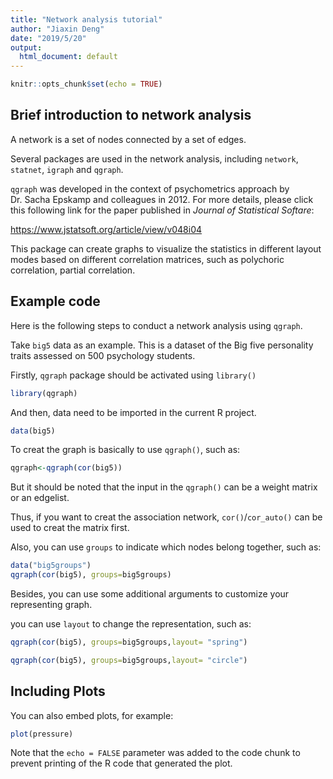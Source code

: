 ```yaml
---
title: "Network analysis tutorial"
author: "Jiaxin Deng"
date: "2019/5/20"
output:
  html_document: default
---
```


```r
knitr::opts_chunk$set(echo = TRUE)
```


## Brief introduction to network analysis

A network is a set of nodes connected by a set of edges.

Several packages are used in the network analysis, including `network`, `statnet`, `igraph` and `qgraph`.

`qgraph` was developed in the context of psychometrics approach by Dr. Sacha Epskamp and colleagues in 2012. For more details, please click this following link for the paper published in *Journal of Statistical Softare*:

<https://www.jstatsoft.org/article/view/v048i04>

This package can create graphs to visualize the statistics in different layout modes based on different correlation matrices, such as polychoric correlation, partial correlation.

## Example code

Here is the following steps to conduct a network analysis using `qgraph`.

Take `big5` data as an example. This is a dataset of the Big five personality traits assessed on 500 psychology students.

Firstly, `qgraph` package should be activated using `library()`

```r
library(qgraph)
```

And then, data need to be imported in the current R project.

```r
data(big5)
```


To creat the graph is basically to use `qgraph()`, such as:

```r
qgraph<-qgraph(cor(big5))
```


But it should be noted that the input in the `qgraph()` can be a weight matrix or an edgelist.

Thus, if you want to creat the association network, `cor()`/`cor_auto()` can be used to creat the matrix first.

Also, you can use `groups` to indicate which nodes belong together, such as:

```r
data("big5groups")
qgraph(cor(big5), groups=big5groups)
```

Besides, you can use some additional arguments to customize your representing graph.

you can use `layout` to change the representation, such as:

```r
qgraph(cor(big5), groups=big5groups,layout= "spring")
```

```r
qgraph(cor(big5), groups=big5groups,layout= "circle")
```





## Including Plots

You can also embed plots, for example:

```r
plot(pressure)
```

Note that the `echo = FALSE` parameter was added to the code chunk to prevent printing of the R code that generated the plot.
